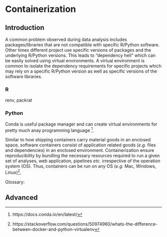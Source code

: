 # Containerization

## Introduction

A common problem observed during data analysis includes packages/libraries that are not compatible with specific R/Python software. Other times different project use specific versions of packages and the underlying R/Python versions. This leads to "dependency hell" which can be easily solved using virtual environments. A virtual environment is common to isolate the dependency requirements for specific projects which may rely on a specific R/Python version as well as specific versions of the software libraries.

### R

renv, packrat

### Python

Conda is useful package manager and can create virtual environments for pretty much anay programming language ^[https://docs.conda.io/en/latest/].



Similar to how shipping containers carry material goods in an enclosed space, software containers consist of application related goods (*e.g.* files and dependencies) in an enclosed environment. Containerization ensure reproducibility by bundling the necessary resources required to run a given set of analyses, web application, pipelines *etc.* irrespective of the operation system (OS). Thus, containers can be run on any OS (*e.g.* Mac, Windows, Linux)^[ https://stackoverflow.com/questions/50974960/whats-the-difference-between-docker-and-python-virtualenv].


Glossary:


## Advanced
